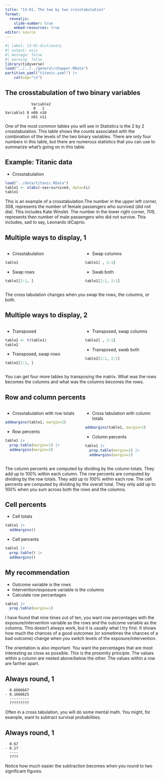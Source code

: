 ```yaml
---
title: "13-01, The two by two crosstabulation"
format: 
  revealjs:
    slide-number: true
    embed-resources: true
editor: source
---
```


```r
#| label: 13-01-dictionary
#| output: asis
#| message: false
#| warning: false
library(tidyverse)
load("../../../general/chopper.RData")
partition_yaml("titanic.yaml") |>
	cat(sep="\n")
```

## The crosstabulation of two binary variables

```{}
            Variable2 
             0   1
Variable1 0 n00 n10
          1 n01 n11
```

:::notes
One of the most common tables you will see in Statistics is the 2 by 2 crosstabulation. This table shows the counts associated with the combination of the levels of the two binary variables. There are only four numbers in this table, but there are numerous statistics that you can use to summarize what's going on in this table.
:::

## Example: Titanic data

-   Crosstabulation

```r
load("../data/titanic.RData")
table1 <- xtabs(~sex+survived, data=ti)
table1
```

:::notes
This is an example of a crosstabulation.The number in the upper left corner, 308, represents the number of female passengers who survived (did not die). This includes Kate Winslet. The number in the lower right corner, 709, represents then number of male passengers who did not survive. This includes, sad to say, Leonardo diCaprio.
:::

## Multiple ways to display, 1

:::: {.columns}
::: {.column width="50%"}
-   Crosstabulation

```r
table1
```

-   Swap rows

```r
table1[2:1, ]
```
:::
::: {.column width="50%"}
-   Swap columns

```r
table1[ , 2:1]
```

-   Swab both

```r
table1[2:1, 2:1]
```
:::
::::

:::notes
The cross tabulation changes when you swap the rows, the columns, or both.
:::

## Multiple ways to display, 2

:::: {.columns}
::: {.column width="50%"}
-   Transposed

```r
table2 <- t(table1)
table2
```

-   Transposed, swap rows

```r
table2[2:1, ]
```

:::
::: {.column width="50%"}
-   Transposed, swap columns

```r
table2[ , 2:1]
```

-   Transposed, swab both

```r
table2[2:1, 2:1]
```
:::
::::

:::notes
You can get four more tables by transposing the matrix. What was the rows becomes the columns and what was the columns becomes the rows.
:::

## Row and column percents

:::: {.columns}
::: {.column width="50%"}
-   Crosstabulation with row totals

```r
addmargins(table1, margin=2)
```

-  Row percents

```r
table1 |>
  prop.table(margin=1) |>
  addmargins(margin=2)
```

:::
::: {.column width="50%"}

-   Cross tabulation with column totals

```r
addmargins(table1, margin=1)
```

-  Column percents

```r
table1 |>
  prop.table(margin=2) |>
  addmargins(margin=1)
```
:::
::::

:::notes
The column percents are computed by dividing by the column totals. They add up to 100% within each column. The row percents are computed by dividing by the row totals. They add up to 100% within each row. The cell percents are computed by dividing by the overall total. They only add up to 100% when you sum across both the rows and the columns.
:::

## Cell percents

-   Cell totals

```r
table1 |>
  addmargins()
```

-   Cell percents

```r
table1 |>
  prop.table() |>
  addmargins()
```


## My recommendation

-   Outcome variable is the rows
-   Intervention/exposure variable is the columns
-   Calculate row percentages

```r
table1 |>
  prop.table(margin=1)
```

:::notes
I have found that nine times out of ten, you want row percentages with the exposure/intervention variable as the rows and the outcome variable as the columns. This doesn't always work, but it is usually what I try first. It shows how much the chances of a good outcomes (or sometimes the chances of a bad outcome) change when you switch levels of the exposure/intervention. 

The orientation is also important. You want the percentages that are most interesting as close as possible. This is the proximity principle. The values within a column are nested above/below the other. The values within a row are farther apart.
:::

## Always round, 1

```{}
  0.6666667
- 0.1668625
  ---------
  ?????????
```

:::notes
Often in a cross tabulation, you will do some mental math. You might, for example, want to subtract survival probabilities.
::::

## Always round, 1

```{}
  0.67
- 0.17
  ----
  ????
```

:::notes
Notice how much easier the subtraction becomes when you round to two significant figures.
::::